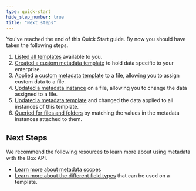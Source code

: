 ```yaml
---
type: quick-start
hide_step_number: true
title: "Next steps"
---
```

You've reached the end of this Quick Start guide. By now you should have taken
the following steps.

1. [Listed all templates](g://metadata/quick-start/list-all) available to you.
2. [Created a custom metadata template](g://metadata/quick-start/create-template) to hold data specific to your enterprise.
3. [Applied a custom metadata template](g://metadata/quick-start/create-instance) to a file, allowing you to assign custom data to a file.
4. [Updated a metadata instance](g://metadata/quick-start/update-instance) on a file, allowing you to change the data assigned to a file.
5. [Updated a metadata template](g://metadata/quick-start/update-template) and changed the data applied to all instances of this template.
6. [Queried for files and folders](g://metadata/quick-start/create-query) by matching the values in the metadata instances attached to them.

## Next Steps

We recommend the following resources to learn more about using metadata with the
Box API.

* [Learn more about metadata scopes](g://metadata/scopes)
* [Learn more about the different field types](g://metadata/fields) that can be used on a template.